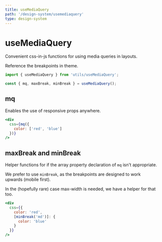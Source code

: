 ```yaml
---
title: useMediaQuery
path: '/design-system/usemediaquery'
type: design-system
---
```


# useMediaQuery

Convenient css-in-js functions for using media queries in layouts.

Reference the breakpoints in theme.

```jsx
import { useMediaQuery } from 'utils/useMediaQuery';

const { mq, maxBreak, minBreak } = useMediaQuery();
```

## mq

Enables the use of responsive props anywhere.

```jsx
<div
  css={mq({
    color: ['red', 'blue']
  })}
/>
```

## maxBreak and minBreak

Helper functions for if the array property declaration of `mq` isn't appropriate.

We prefer to use `minBreak`, as the breakpoints are designed to work upwards (mobile first).

In the (hopefully rare) case max-width is needed, we have a helper for that too.

```jsx
<div
  css={{
    color: 'red',
    [minBreak('md')]: {
      color: 'blue'
    }
  }}
/>
```

